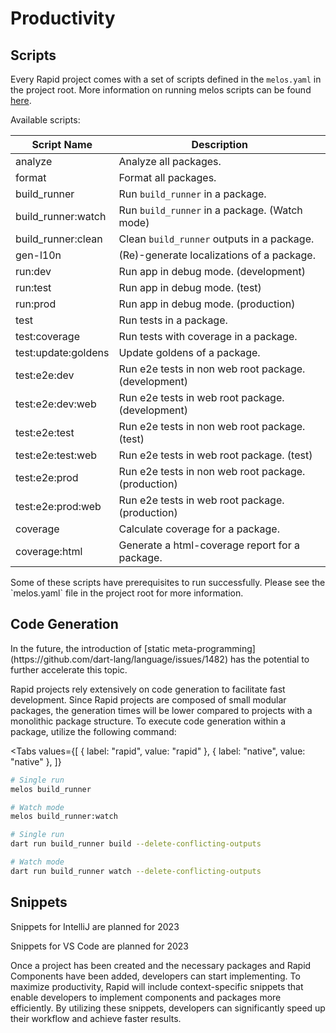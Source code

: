 # Productivity

## Scripts

Every Rapid project comes with a set of scripts defined in the `melos.yaml` in the project root.
More information on running melos scripts can be found [here](https://melos.invertase.dev/configuration/scripts).

Available scripts:

| Script Name         | Description                                          |
| ------------------- | ---------------------------------------------------- |
| analyze             | Analyze all packages.                                |
| format              | Format all packages.                                 |
| build_runner        | Run `build_runner` in a package.                     |
| build_runner:watch  | Run `build_runner` in a package. (Watch mode)        |
| build_runner:clean  | Clean `build_runner` outputs in a package.           |
| gen-l10n            | (Re)-generate localizations of a package.            |
| run:dev             | Run app in debug mode. (development)                 |
| run:test            | Run app in debug mode. (test)                        |
| run:prod            | Run app in debug mode. (production)                  |
| test                | Run tests in a package.                              |
| test:coverage       | Run tests with coverage in a package.                |
| test:update:goldens | Update goldens of a package.                         |
| test:e2e:dev        | Run e2e tests in non web root package. (development) |
| test:e2e:dev:web    | Run e2e tests in web root package. (development)     |
| test:e2e:test       | Run e2e tests in non web root package. (test)        |
| test:e2e:test:web   | Run e2e tests in web root package. (test)            |
| test:e2e:prod       | Run e2e tests in non web root package. (production)  |
| test:e2e:prod:web   | Run e2e tests in web root package. (production)      |
| coverage            | Calculate coverage for a package.                    |
| coverage:html       | Generate a html-coverage report for a package.       |

<Warning>
  Some of these scripts have prerequisites to run successfully. Please see the
  `melos.yaml` file in the project root for more information.
</Warning>

## Code Generation

<Info>
  In the future, the introduction of [static
  meta-programming](https://github.com/dart-lang/language/issues/1482) has the
  potential to further accelerate this topic.
</Info>

Rapid projects rely extensively on code generation to facilitate fast development. Since Rapid projects are composed of small modular packages, the generation times will be lower compared to projects with a monolithic package structure. To execute code generation within a package, utilize the following command:

<Tabs
  values={[
    { label: "rapid", value: "rapid" },
    { label: "native", value: "native" },
  ]}
>
<TabItem value="rapid">

```bash
# Single run
melos build_runner

# Watch mode
melos build_runner:watch
```

</TabItem>
<TabItem value="native">

```bash
# Single run
dart run build_runner build --delete-conflicting-outputs

# Watch mode
dart run build_runner watch --delete-conflicting-outputs
```

</TabItem>
</Tabs>

## Snippets

<Info>Snippets for IntelliJ are planned for 2023</Info>

<Info>Snippets for VS Code are planned for 2023</Info>

Once a project has been created and the necessary packages and Rapid Components have been added, developers can start implementing. To maximize productivity, Rapid will include context-specific snippets that enable developers to implement components and packages more efficiently. By utilizing these snippets, developers can significantly speed up their workflow and achieve faster results.
